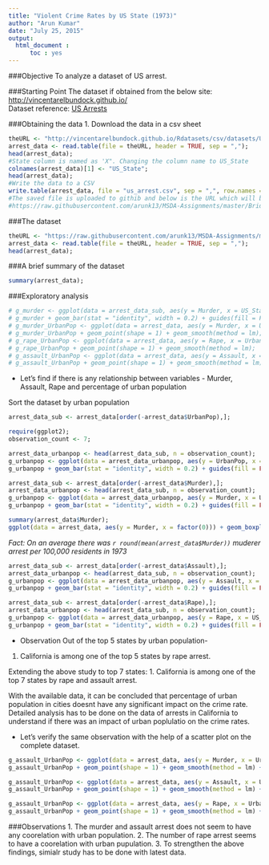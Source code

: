 ```yaml
---
title: "Violent Crime Rates by US State (1973)"
author: "Arun Kumar"
date: "July 25, 2015"
output: 
  html_document : 
      toc : yes
---
```


###Objective
To analyze a dataset of US arrest.

###Starting Point
The dataset if obtained from the below site:
[http://vincentarelbundock.github.io/](http://vincentarelbundock.github.io/Rdatasets/datasets.html)  
Dataset reference: [US Arrests](http://vincentarelbundock.github.io/Rdatasets/csv/datasets/USArrests.csv)

###Obtaining the data
1. Download the data in a csv sheet
```r
theURL <- "http://vincentarelbundock.github.io/Rdatasets/csv/datasets/USArrests.csv";
arrest_data <- read.table(file = theURL, header = TRUE, sep = ",");
head(arrest_data);
#State column is named as 'X". Changing the column name to US_State
colnames(arrest_data)[1] <- "US_State";
head(arrest_data);
#Write the data to a CSV
write.table(arrest_data, file = "us_arrest.csv", sep = ",", row.names = FALSE);
#The saved file is uploaded to githib and below is the URL which will be used hereafter.
#https://raw.githubusercontent.com/arunk13/MSDA-Assignments/master/BridgeCourse/Week4/us_arrest.csv 
```

###The dataset
```r
theURL <- "https://raw.githubusercontent.com/arunk13/MSDA-Assignments/master/BridgeCourse/Week4/us_arrest.csv";
arrest_data <- read.table(file = theURL, header = TRUE, sep = ",");
head(arrest_data);
```

###A brief summary of the dataset
```r
summary(arrest_data);
```

###Exploratory analysis
```r
# g_murder <- ggplot(data = arrest_data_sub, aes(y = Murder, x = US_State, fill = US_State));
# g_murder + geom_bar(stat = "identity", width = 0.2) + guides(fill = FALSE) + xlab("US States") + ylab("Murder(per 100K)") + ggtitle("Crime rate: Murder rate versus states");
# g_murder_UrbanPop <- ggplot(data = arrest_data, aes(y = Murder, x = UrbanPop));
# g_murder_UrbanPop + geom_point(shape = 1) + geom_smooth(method = lm);
# g_rape_UrbanPop <- ggplot(data = arrest_data, aes(y = Rape, x = UrbanPop));
# g_rape_UrbanPop + geom_point(shape = 1) + geom_smooth(method = lm);
# g_assault_UrbanPop <- ggplot(data = arrest_data, aes(y = Assault, x = UrbanPop));
# g_assault_UrbanPop + geom_point(shape = 1) + geom_smooth(method = lm);
```
* Let's find if there is any relationship between variables - Murder, Assault, Rape and percentage of urban population  

Sort the dataset by urban population
```r
arrest_data_sub <- arrest_data[order(-arrest_data$UrbanPop),];
```
```r
require(ggplot2);
observation_count <- 7;
```
  
```r
arrest_data_urbanpop <- head(arrest_data_sub, n = observation_count);
g_urbanpop <- ggplot(data = arrest_data_urbanpop, aes(y = UrbanPop, x = US_State, fill = US_State));
g_urbanpop + geom_bar(stat = "identity", width = 0.2) + guides(fill = FALSE) + xlab("US States") + ylab("Urban Population(in %)") + ggtitle("Top 5 US States by percentage of Urban Population (1973)");
```
  
```r
arrest_data_sub <- arrest_data[order(-arrest_data$Murder),];
arrest_data_urbanpop <- head(arrest_data_sub, n = observation_count);
g_urbanpop <- ggplot(data = arrest_data_urbanpop, aes(y = Murder, x = US_State, fill = US_State));
g_urbanpop + geom_bar(stat = "identity", width = 0.2) + guides(fill = FALSE) + xlab("US States") + ylab("Murder Arrest(per 100K residents)") + ggtitle("Top 5 US States by Murder rate (1973)");
```

  
```r
summary(arrest_data$Murder);
ggplot(data = arrest_data, aes(y = Murder, x = factor(0))) + geom_boxplot(size = 0.5) + xlab("") + ylab("Murder Arrest(per 100K residents)") + coord_flip() + ggtitle("Summary of murder arrests in 1973");
```


_Fact: On an average there was `r round(mean(arrest_data$Murder))` muderer arrest per 100,000 residents in 1973_ 
      
```r
arrest_data_sub <- arrest_data[order(-arrest_data$Assault),];
arrest_data_urbanpop <- head(arrest_data_sub, n = observation_count);
g_urbanpop <- ggplot(data = arrest_data_urbanpop, aes(y = Assault, x = US_State, fill = US_State));
g_urbanpop + geom_bar(stat = "identity", width = 0.2) + guides(fill = FALSE) + xlab("US States") + ylab("Assault arrest(per 100K residents)") + ggtitle("Top 5 US States by Assault arrest (1973)");
```

  
```r
arrest_data_sub <- arrest_data[order(-arrest_data$Rape),];
arrest_data_urbanpop <- head(arrest_data_sub, n = observation_count);
g_urbanpop <- ggplot(data = arrest_data_urbanpop, aes(y = Rape, x = US_State, fill = US_State));
g_urbanpop + geom_bar(stat = "identity", width = 0.2) + guides(fill = FALSE) + xlab("US States") + ylab("Rape arrest(per 100K residents)") + ggtitle("Top 5 US States by Rape arrest (1973)");
```


+ Observation
Out of the top 5 states by urban population-
1. California is among one of the top 5 states by rape arrest.

Extending the above study to top 7 states:
1. California is among one of the top 7 states by rape and assault arrest.

With the available data, it can be concluded that percentage of urban population in cities doesnt have any significant impact on the crime rate.
Detailed analysis has to be done on the data of arrests in California to understand if there was an impact of urban poplulatio on the crime rates. 

+ Let's verify the same observation with the help of a scatter plot on the complete dataset.

```r
g_assault_UrbanPop <- ggplot(data = arrest_data, aes(y = Murder, x = UrbanPop));
g_assault_UrbanPop + geom_point(shape = 1) + geom_smooth(method = lm) +  xlab("Urban Population") + ylab("Murder arrest(per 100K residents)") + ggtitle("Murder arrest versus Urban Population (1973)");
```

```r
g_assault_UrbanPop <- ggplot(data = arrest_data, aes(y = Assault, x = UrbanPop));
g_assault_UrbanPop + geom_point(shape = 1) + geom_smooth(method = lm) +  xlab("Urban Population") + ylab("Assault arrest(per 100K residents)") + ggtitle("Assault arrest versus Urban Population (1973)");
```

```r
g_assault_UrbanPop <- ggplot(data = arrest_data, aes(y = Rape, x = UrbanPop));
g_assault_UrbanPop + geom_point(shape = 1) + geom_smooth(method = lm) +  xlab("Urban Population") + ylab("Rape arrest(per 100K residents)") + ggtitle("Rape arrest versus Urban Population (1973)");
```

###Observations
1. The murder and assault arrest does not seem to have any coorelation with urban population.
2. The number of rape arrest seems to have a coorelation with urban pupulation.
3. To strengthen the above findings, simialr study has to be done with latest data.
